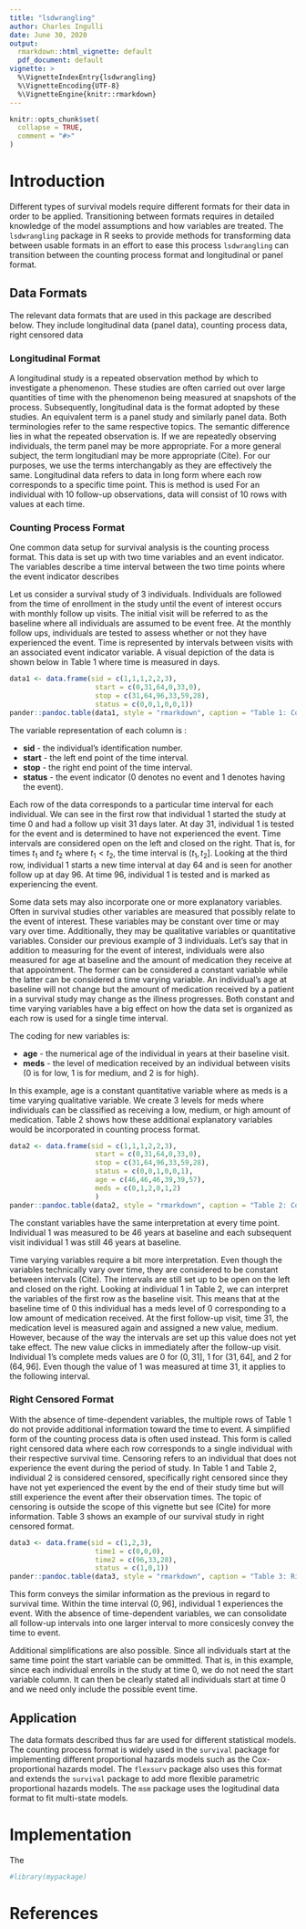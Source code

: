 ```yaml
---
title: "lsdwrangling"
author: Charles Ingulli
date: June 30, 2020
output: 
  rmarkdown::html_vignette: default
  pdf_document: default
vignette: >
  %\VignetteIndexEntry{lsdwrangling}
  %\VignetteEncoding{UTF-8}
  %\VignetteEngine{knitr::rmarkdown}
---
```


```r
knitr::opts_chunk$set(
  collapse = TRUE,
  comment = "#>"
)
```



# Introduction

Different types of survival models require different formats for their data in order to be applied. Transitioning between formats requires in detailed knowledge of the model assumptions and how variables are treated. The `lsdwrangling` package in R seeks to provide methods for transforming data between usable formats in an effort to ease this process `lsdwrangling` can transition between the counting process format and longitudinal or panel format. 


## Data Formats

The relevant data formats that are used in this package are described below. They include longitudinal data (panel data), counting process data, right censored data



### Longitudinal Format

A longitudinal study is a repeated observation method by which to investigate a phenomenon. These studies are often carried out over large quantities of time with the phenomenon being measured at snapshots of the process. Subsequently, longitudinal data is the format adopted by these studies. An equivalent term is a panel study and similarly panel data. Both terminologies refer to the same respective topics. The semantic difference lies in what the repeated observation is. If we are repeatedly observing individuals, the term panel may be more appropriate. For a more general subject, the term longitudianl may be more appropriate (Cite). For our purposes, we use the terms interchangably as they are effectively the same. Longitudinal data refers to data in long form where each row corresponds to a specific time point. This is method is used  For an individual with 10 follow-up observations, data will consist of 10 rows with values at each time. 


### Counting Process Format

One common data setup for survival analysis is the counting process format. This data is set up with two time variables and an event indicator. The variables describe a time interval between the two time points where the event indicator describes 


Let us consider a survival study of 3 individuals. Individuals are followed from the time of enrollment in the study until the event of interest occurs with monthly follow up visits. The initial visit will be referred to as the baseline where all individuals are assumed to be event free. At the monthly follow ups, individuals are tested to assess whether or not they have experienced the event. Time is represented by intervals between visits with an associated event indicator variable. A visual depiction of the data is shown below in Table 1 where time is measured in days. 

```r
data1 <- data.frame(sid = c(1,1,1,2,2,3),
                     start = c(0,31,64,0,33,0),
                     stop = c(31,64,96,33,59,28),
                     status = c(0,0,1,0,0,1))
pander::pandoc.table(data1, style = "rmarkdown", caption = "Table 1: Counting Process Data")
```

The variable representation of each column is :

* **sid** - the individual's identification number.
* **start** - the left end point of the time interval.
* **stop** - the right end point of the time interval.
* **status** - the event indicator (0 denotes no event and 1 denotes having the event).

Each row of the data corresponds to a particular time interval for each individual. We can see in the first row that individual 1 started the study at time 0 and had a follow up visit 31 days later. At day 31, individual 1 is tested for the event and is determined to have not experienced the event. Time intervals are considered open on the left and closed on the right. That is, for times $t_1$ and $t_2$ where $t_1 < t_2$, the time interval is $(t_1, t_2]$. Looking at the third row, individual 1 starts a new time interval at day 64 and is seen for another follow up at day 96. At time 96, individual 1 is tested and is marked as experiencing the event.


Some data sets may also incorporate one or more explanatory variables. Often in survival studies other variables are measured that possibly relate to the event of interest. These variables may be constant over time or may vary over time. Additionally, they may be qualitative variables or quantitative variables. Consider our previous example of 3 individuals. Let's say that in addition to measuring for the event of interest, individuals were also measured for age at baseline and the amount of medication they receive at that appointment. The former can be considered a constant variable while the latter can be considered a time varying variable. An individual's age at baseline will not change but the amount of medication received by a patient in a survival study may change as the illness progresses. Both constant and time varying variables have a big effect on how the data set is organized as each row is used for a single time interval. 


The coding for new variables is:

* **age** - the numerical age of the individual in years at their baseline visit.
* **meds** - the level of medication received by an individual between visits (0 is for low, 1 is for medium, and 2 is for high).

In this example, age is a constant quantitative variable where as meds is a time varying qualitative variable. We create 3 levels for meds where individuals can be classified as receiving a low, medium, or high amount of medication.
Table 2 shows how these additional explanatory variables would be incorporated in counting process format.

```r
data2 <- data.frame(sid = c(1,1,1,2,2,3),
                     start = c(0,31,64,0,33,0),
                     stop = c(31,64,96,33,59,28),
                     status = c(0,0,1,0,0,1),
                     age = c(46,46,46,39,39,57),
                     meds = c(0,1,2,0,1,2)
                     )
pander::pandoc.table(data2, style = "rmarkdown", caption = "Table 2: Counting Process Data with Explanatory Variables")

```



The constant variables have the same interpretation at every time point. Individual 1 was measured to be 46 years at baseline and each subsequent visit individual 1 was still 46 years at baseline.


Time varying variables require a bit more interpretation. Even though the variables technically vary over time, they are considered to be constant between intervals (Cite). The intervals are still set up to be open on the left and closed on the right. Looking at individual 1 in Table 2, we can interpret the variables of the first row as the baseline visit. This means that at the baseline time of 0 this individual has a meds level of 0 corresponding to a low amount of medication received. At the first follow-up visit, time 31, the medication level is measured again and assigned a new value, medium. However, because of the way the intervals are set up this value does not yet take effect. The new value clicks in immediately after the follow-up visit. Individual 1's complete meds values are 0 for $(0,31]$, 1 for $(31,64]$, and 2 for $(64,96]$. Even though the value of 1 was measured at time 31, it applies to the following interval.


<!-- Since the time intervals are considered open on the left and closed on the right, the value of the variable is observed at the right endpoint and stays constant ??? -->

### Right Censored Format

<!-- Since this study was solely concerned with survival time, the rows of follow up visits does not offer any additional insight to survival. -->
With the absence of time-dependent variables, the multiple rows of Table 1 do not provide additional information toward the time to event. A simplified form of the counting process data is often used instead. This form is called right censored data where each row corresponds to a single individual with their respective survival time. Censoring refers to an individual that does not experience the event during the period of study. In Table 1 and Table 2, individual 2 is considered censored, specifically right censored since they have not yet experienced the event by the end of their study time but will still experience the event after their observation times. The topic of censoring is outside the scope of this vignette but see (Cite) for more information. Table 3 shows an example of our survival study in right censored format. 

```r
data3 <- data.frame(sid = c(1,2,3),
                     time1 = c(0,0,0),
                     time2 = c(96,33,28),
                     status = c(1,0,1))
pander::pandoc.table(data3, style = "rmarkdown", caption = "Table 3: Right Censored Data")
```

This form conveys the similar information as the previous in regard to survival time. Within the time interval $(0, 96]$, individual 1 experiences the event. With the absence of time-dependent variables, we can consolidate all follow-up intervals into one larger interval to more consicesly convey the time to event.


Additional simplifications are also possible. Since all individuals start at the same time point the start variable can be ommitted. That is, in this example, since each individual enrolls in the study at time 0, we do not need the start variable column. It can then be clearly stated all individuals start at time 0  and we need only include the possible event time.


## Application

The data formats described thus far are used for different statistical models. The counting process format is widely used in the `survival` package for implementing different proportional hazards models such as the Cox-proportional hazards model. The `flexsurv` package also uses this format and extends the `survival` package to add more flexible parametric proportional hazards models. The `msm` package uses the logitudinal data format to fit multi-state models. 

# Implementation






The 


```r
#library(mypackage)
```








# References

<!-- 
Therune survival vignette
Ther book
Collett
jackson paper
jackson vignette
-->



